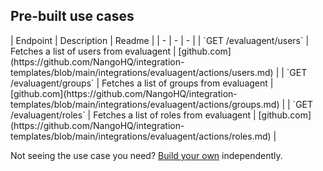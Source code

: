 
## Pre-built use cases

<AccordionGroup>


<Accordion title="Others">
| Endpoint | Description | Readme |
| - | - | - |
| `GET /evaluagent/users` | Fetches a list of users from evaluagent | [github.com](https://github.com/NangoHQ/integration-templates/blob/main/integrations/evaluagent/actions/users.md) |
| `GET /evaluagent/groups` | Fetches a list of groups from evaluagent | [github.com](https://github.com/NangoHQ/integration-templates/blob/main/integrations/evaluagent/actions/groups.md) |
| `GET /evaluagent/roles` | Fetches a list of roles from evaluagent | [github.com](https://github.com/NangoHQ/integration-templates/blob/main/integrations/evaluagent/actions/roles.md) |
</Accordion>

</AccordionGroup>

<Tip>Not seeing the use case you need? [Build your own](https://nango.dev/slack) independently.</Tip>
